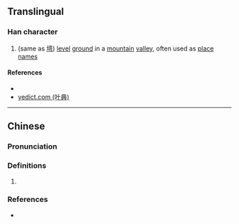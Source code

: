 {{also|塆}}
{{character info/new}}
==Translingual==

===Han character===
{{Han char|rn=32|rad=土|as=22|sn=25|four=|canj=GVFN|ids=⿰土彎}}

# (same as [[塆]]) [[level]] [[ground]] in a [[mountain]] [[valley]], often used as [[place]] [[name]]s

====References====
* {{Han ref|kx=0242.361|hdz=80012.050|uh=58EA|ud=22762}}
* [http://yedict.com/htm/58/58EA.htm yedict.com (叶典)]

----

==Chinese==
{{zh-forms|s=塆}}

===Pronunciation===
{{zh-pron
|m=wān
|c=waan1
|cat=
}}

===Definitions===
{{zh-hanzi}}

# {{rfdef|zh}}

===References===
* {{R:yue:Jyutping Database}}